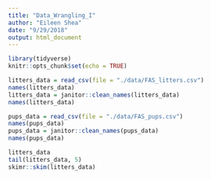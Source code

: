 ```yaml
---
title: "Data_Wrangling_I"
author: "Eileen Shea"
date: "9/29/2018"
output: html_document
---
```


```r
library(tidyverse)
knitr::opts_chunk$set(echo = TRUE)
```

```r
litters_data = read_csv(file = "./data/FAS_litters.csv")
names(litters_data)
litters_data = janitor::clean_names(litters_data)
names(litters_data)
```

```r
pups_data = read_csv(file = "./data/FAS_pups.csv")
names(pups_data)
pups_data = janitor::clean_names(pups_data)
names(pups_data)
```

```r
litters_data
tail(litters_data, 5)
skimr::skim(litters_data)
```



